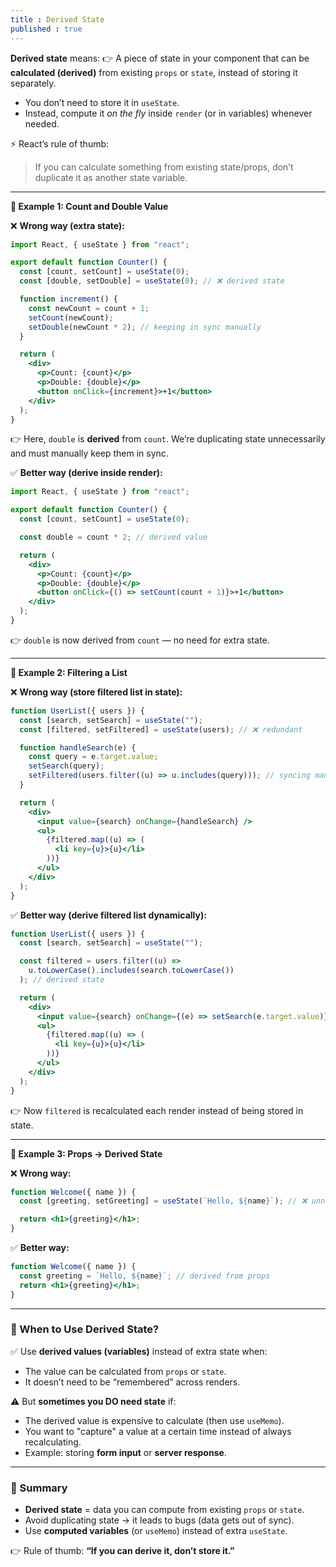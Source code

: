 ```yaml
---
title : Derived State
published : true
---
```



**Derived state** means:
👉 A piece of state in your component that can be **calculated (derived)** from existing `props` or `state`, instead of storing it separately.

* You don’t need to store it in `useState`.
* Instead, compute it *on the fly* inside `render` (or in variables) whenever needed.

⚡ React’s rule of thumb:

> If you can calculate something from existing state/props, don’t duplicate it as another state variable.

---

**🔹 Example 1: Count and Double Value**

❌ **Wrong way (extra state):**

```jsx
import React, { useState } from "react";

export default function Counter() {
  const [count, setCount] = useState(0);
  const [double, setDouble] = useState(0); // ❌ derived state

  function increment() {
    const newCount = count + 1;
    setCount(newCount);
    setDouble(newCount * 2); // keeping in sync manually
  }

  return (
    <div>
      <p>Count: {count}</p>
      <p>Double: {double}</p>
      <button onClick={increment}>+1</button>
    </div>
  );
}
```

👉 Here, `double` is **derived** from `count`.
We’re duplicating state unnecessarily and must manually keep them in sync.

✅ **Better way (derive inside render):**

```jsx
import React, { useState } from "react";

export default function Counter() {
  const [count, setCount] = useState(0);

  const double = count * 2; // derived value

  return (
    <div>
      <p>Count: {count}</p>
      <p>Double: {double}</p>
      <button onClick={() => setCount(count + 1)}>+1</button>
    </div>
  );
}
```

👉 `double` is now derived from `count` — no need for extra state.

---

**🔹 Example 2: Filtering a List**

❌ **Wrong way (store filtered list in state):**

```jsx
function UserList({ users }) {
  const [search, setSearch] = useState("");
  const [filtered, setFiltered] = useState(users); // ❌ redundant

  function handleSearch(e) {
    const query = e.target.value;
    setSearch(query);
    setFiltered(users.filter((u) => u.includes(query))); // syncing manually
  }

  return (
    <div>
      <input value={search} onChange={handleSearch} />
      <ul>
        {filtered.map((u) => (
          <li key={u}>{u}</li>
        ))}
      </ul>
    </div>
  );
}
```

✅ **Better way (derive filtered list dynamically):**

```jsx
function UserList({ users }) {
  const [search, setSearch] = useState("");

  const filtered = users.filter((u) =>
    u.toLowerCase().includes(search.toLowerCase())
  ); // derived state

  return (
    <div>
      <input value={search} onChange={(e) => setSearch(e.target.value)} />
      <ul>
        {filtered.map((u) => (
          <li key={u}>{u}</li>
        ))}
      </ul>
    </div>
  );
}
```

👉 Now `filtered` is recalculated each render instead of being stored in state.

---

**🔹 Example 3: Props → Derived State**

❌ **Wrong way:**

```jsx
function Welcome({ name }) {
  const [greeting, setGreeting] = useState(`Hello, ${name}`); // ❌ unnecessary

  return <h1>{greeting}</h1>;
}
```

✅ **Better way:**

```jsx
function Welcome({ name }) {
  const greeting = `Hello, ${name}`; // derived from props
  return <h1>{greeting}</h1>;
}
```

---

### 🔹 When to Use Derived State?

✅ Use **derived values (variables)** instead of extra state when:

* The value can be calculated from `props` or `state`.
* It doesn’t need to be “remembered” across renders.

⚠️ But **sometimes you DO need state** if:

* The derived value is expensive to calculate (then use `useMemo`).
* You want to "capture" a value at a certain time instead of always recalculating.
* Example: storing **form input** or **server response**.

---

### 🔹 Summary

* **Derived state** = data you can compute from existing `props` or `state`.
* Avoid duplicating state → it leads to bugs (data gets out of sync).
* Use **computed variables** (or `useMemo`) instead of extra `useState`.

👉 Rule of thumb: **“If you can derive it, don’t store it.”**


